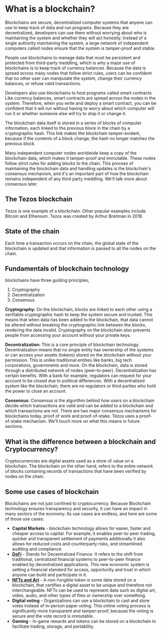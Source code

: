 
# What is a blockchain?

Blockchains are secure, decentralized computer systems that anyone can use to keep track of data and run programs. Because they are decentralized, developers can use them without worrying about who is maintaining the system and whether they will act honestly. Instead of a single authority maintaining the system, a large network of independent computers called nodes ensure that the system is tamper-proof and stable.

People use blockchains to manage data that must be persistent and protected from third-party meddling, which is why a major use of blockchains is to keep track of currency balances. Because the data is spread across many nodes that follow strict rules, users can be confident that no other user can manipulate the system, change their currency balances, or refuse valid transactions.

Developers also use blockchains to host programs called smart contracts. Like currency balances, smart contracts are spread across the nodes in the system. Therefore, when you write and deploy a smart contract, you can be confident that it will run without having to worry about which computer will run it or whether someone else will try to stop it or change it.

The blockchain data itself is stored in a series of blocks of computer information, each linked to the previous block in the chain by a cryptographic hash. This link makes the blockchain tamper-evident, because if the contents of a block change, the hash no longer matches the previous block.

<LucidDiagram width="640px" height="480px" src="https://lucid.app/documents/embedded/26bc90d0-972f-487f-8ffc-14361b5c0842" id="h~qUR~HKpsW_" />

Many independent computer nodes worldwide keep a copy of the blockchain data, which makes it tamper-proof and immutable. These nodes follow strict rules for adding blocks to the chain. This process of maintaining the blockchain data and handling updates is the blockchain's consensus mechanism, and it's an important part of how the blockchain remains independent of any third party meddling. We'll talk more about consensus later.

## The Tezos blockchain

Tezos is one example of a blockchain. Other popular examples include Bitcoin and Ethereum. Tezos was created by Arthur Breitman in 2018.

## State of the chain

Each time a transaction occurs on the chain, the global state of the blockchain is updated and that information is passed to all the nodes on the chain.

## Fundamentals of blockchain technology

blockchains have three guiding principles;

1. Cryptography
2. Decentralization
3. Consensus

**Cryptography:** On the blockchain, blocks are linked to each other using a verifiable cryptographic hash to keep the system secure and trusted. This means that when data has been added to the blockchain, that data cannot be altered without breaking the cryptographic link between the blocks, rendering the data invalid. Cryptography on the blockchain also prevents people from accessing your account without your private keys.

**Decentralization:** This is a core principle of blockchain technology. Decentralization means that no single entity has ownership of the systems or can access your assets (tokens) stored on the blockchain without your permission. This is unlike traditional entities like banks, big tech corporations, governments and more. On the blockchain, data is stored through a distributed network of nodes (peer-to-peer). Decentralization has certain benefits. With a bank for example, regulators can request for your account to be closed due to political differences. With a decentralized system like the blockchain, there are no regulators or third parties who hold the power to close an account.

**Consensus**: Consensus is the algorithm behind how users on a blockchain decide which transactions are valid and can be added to a blockchain and which transactions are not. There are two major consensus mechanisms for blockchains today, proof of work and proof-of-stake. Tezos uses a proof-of-stake mechanism. We'll touch more on what this means in future sections.

## What is the difference between a blockchain and Cryptocurrency?

Cryptocurrencies are digital assets used as a store of value on a blockchain. The blockchain on the other hand, refers to the entire network of blocks containing records of transactions that have been verified by nodes on the chain.

## Some use cases of blockchain

Blockchains are not just confined to cryptocurrency. Because Blockchain technology ensures transparency and security, it can have an impact in many sectors of the economy. Its use cases are endless, and here are some of those use cases:

- **Capital Markets** - blockchain technology allows for easier, faster and cheaper access to capital. For example, it enables peer-to-peer trading, quicker and transparent settlement of payments additionally it also allows for reduced costs and counterparty risks, and streamlined auditing and compliance.
- **[DeFi](https://dappradar.com/rankings/protocol/tezos/category/defi)** - Stands for Decentralized Finance. It refers to the shift from traditional, centralized financial systems to peer-to-peer finance enabled by decentralized applications. This new economic system is setting a financial standard for access, opportunity and trust in which anyone can build and participate in it.
- **[NFTs and Art](https://dappradar.com/rankings/protocol/tezos/category/marketplaces)** - A non-fungible token is some data stored on a blockchain, that certifies a digital asset to be unique and therefore not interchangeable. NFTs can be used to represent data such as digital art, video, audio, and other types of files or ownership over something.
- **Digital voting** - Organizations can use a blockchain to cast and store votes instead of in-person paper voting. This online voting process is significantly more transparent and tamper-proof, because the voting is secure and the vote record is immutable.
- **Gaming** - In-game rewards and tokens can be stored on a blockchain to facilitate trading, storage, and portability.
